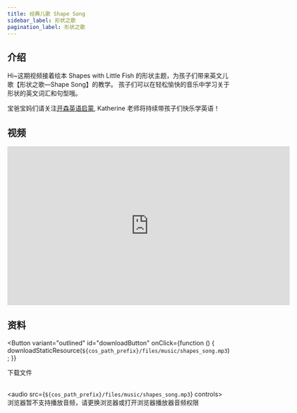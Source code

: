 ```yaml
---
title: 经典儿歌 Shape Song
sidebar_label: 形状之歌
pagination_label: 形状之歌
---
```




## 介绍

Hi~这期视频接着绘本 Shapes with Little Fish 的形状主题，为孩子们带来英文儿歌【形状之歌—Shape Song】的教学。
孩子们可以在轻松愉快的音乐中学习关于形状的英文词汇和句型哦。

宝爸宝妈们请关注[开森英语启蒙](https://space.bilibili.com/20797715), Katherine 老师将持续带孩子们快乐学英语！

## 视频

<iframe
  src="https://player.bilibili.com/player.html?bvid=BV1nx4y1T7y8&cid=1&page=1"
  scrolling="no"
  border="0"
  frameborder="no"
  framespacing="0"
  allowfullscreen="true"
  width="640"
  height="360"
></iframe>

## 资料

<Button
  variant="outlined"
  id="downloadButton"
  onClick={function () {
    downloadStaticResource(`${cos_path_prefix}/files/music/shapes_song.mp3`);
  }}
>
  下载文件
</Button>
<br />
<br />

<audio src={`${cos_path_prefix}/files/music/shapes_song.mp3`} controls>
  浏览器暂不支持播放音频，请更换浏览器或打开浏览器播放器音频权限
</audio>